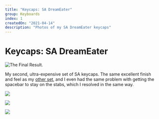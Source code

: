 ```yaml
---
title: "Keycaps: SA DreamEater"
group: Keyboards
index: 1
createdOn: "2021-04-14"
description: "Photos of my SA DreamEater keycaps"
---
```


# Keycaps: SA DreamEater

![](flickr://51115115292 "The Final Result.")

My second, ultra-expensive set of SA keycaps. The same excellent finish and feel as my [other set](/keyboard/sa-vilebloom), and I even had the same problem with getting the spacebar to stay on the stabs, which I resolved in the same way.

![](flickr://51116474255)

![](flickr://51115430579)

![](flickr://51115593108)
